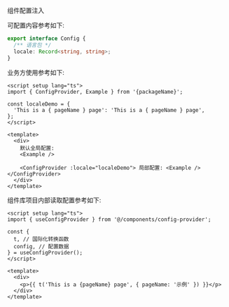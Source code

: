 
<Meta title="基础组件/ConfigProvider/ConfigProvider" />
<Title>ConfigProvider</Title>
<Subtitle>组件配置注入</Subtitle>

可配置内容参考如下:

```typescript
export interface Config {
  /** 语言包 */
  locale: Record<string, string>;
}
```

业务方使用参考如下:

```vue
<script setup lang="ts">
import { ConfigProvider, Example } from '{packageName}';

const localeDemo = {
  'This is a { pageName } page': 'This is a { pageName } page',
};
</script>

<template>
  <div>
    默认全局配置:
    <Example />

    <ConfigProvider :locale="localeDemo"> 局部配置: <Example /> </ConfigProvider>
  </div>
</template>
```

组件库项目内部读取配置参考如下:

```vue
<script setup lang="ts">
import { useConfigProvider } from '@/components/config-provider';

const {
  t, // 国际化转换函数
  config, // 配置数据
} = useConfigProvider();
</script>

<template>
  <div>
    <p>{{ t('This is a {pageName} page', { pageName: '示例' }) }}</p>
  </div>
</template>
```
